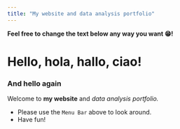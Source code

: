 ```yaml
---
title: "My website and data analysis portfolio"
---
```


**Feel free to change the text below any way you want 😁!**

# Hello, hola, hallo, ciao!

### And hello again

Welcome to **my website** and *data analysis portfolio.*

-   Please use the `Menu Bar` above to look around.
-   Have fun!
